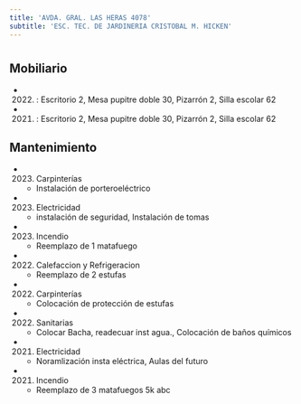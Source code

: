 ```yaml
---
title: 'AVDA. GRAL. LAS HERAS 4078'
subtitle: 'ESC. TEC. DE JARDINERIA CRISTOBAL M. HICKEN'
---
```


#


## Mobiliario

*  (2022) : Escritorio 2, Mesa pupitre doble 30, Pizarrón 2, Silla escolar 62 

*  (2021) : Escritorio 2, Mesa pupitre doble 30, Pizarrón 2, Silla escolar 62 





## Mantenimiento

*  (2023) Carpinterías 
    + Instalación de porteroeléctrico

*  (2023) Electricidad 
    + instalación de seguridad, Instalación de tomas

*  (2023) Incendio 
    + Reemplazo de 1 matafuego

*  (2022) Calefaccion y Refrigeracion 
    + Reemplazo de 2 estufas

*  (2022) Carpinterías 
    + Colocación de protección de estufas

*  (2022) Sanitarias 
    + Colocar Bacha, readecuar inst agua., Colocación de baños químicos

*  (2021) Electricidad 
    + Noramlización insta eléctrica, Aulas del futuro

*  (2021) Incendio 
    + Reemplazo de 3 matafuegos 5k abc




